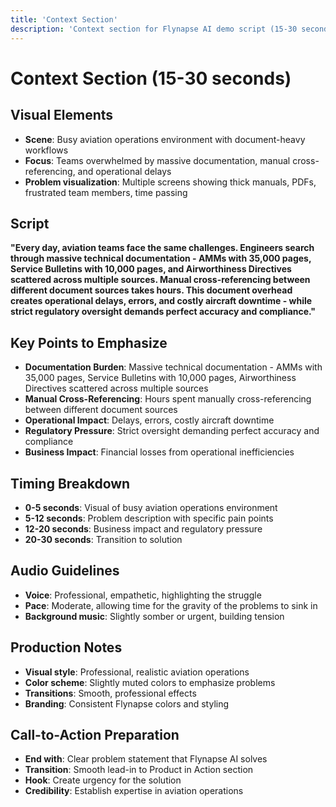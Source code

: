 ```yaml
---
title: 'Context Section'
description: 'Context section for Flynapse AI demo script (15-30 seconds)'
---
```


# Context Section (15-30 seconds)

## Visual Elements
- **Scene**: Busy aviation operations environment with document-heavy workflows
- **Focus**: Teams overwhelmed by massive documentation, manual cross-referencing, and operational delays
- **Problem visualization**: Multiple screens showing thick manuals, PDFs, frustrated team members, time passing

## Script
**"Every day, aviation teams face the same challenges. Engineers search through massive technical documentation - AMMs with 35,000 pages, Service Bulletins with 10,000 pages, and Airworthiness Directives scattered across multiple sources. Manual cross-referencing between different document sources takes hours. This document overhead creates operational delays, errors, and costly aircraft downtime - while strict regulatory oversight demands perfect accuracy and compliance."**

## Key Points to Emphasize
- **Documentation Burden**: Massive technical documentation - AMMs with 35,000 pages, Service Bulletins with 10,000 pages, Airworthiness Directives scattered across multiple sources
- **Manual Cross-Referencing**: Hours spent manually cross-referencing between different document sources
- **Operational Impact**: Delays, errors, costly aircraft downtime
- **Regulatory Pressure**: Strict oversight demanding perfect accuracy and compliance
- **Business Impact**: Financial losses from operational inefficiencies

## Timing Breakdown
- **0-5 seconds**: Visual of busy aviation operations environment
- **5-12 seconds**: Problem description with specific pain points
- **12-20 seconds**: Business impact and regulatory pressure
- **20-30 seconds**: Transition to solution

## Audio Guidelines
- **Voice**: Professional, empathetic, highlighting the struggle
- **Pace**: Moderate, allowing time for the gravity of the problems to sink in
- **Background music**: Slightly somber or urgent, building tension

## Production Notes
- **Visual style**: Professional, realistic aviation operations
- **Color scheme**: Slightly muted colors to emphasize problems
- **Transitions**: Smooth, professional effects
- **Branding**: Consistent Flynapse colors and styling

## Call-to-Action Preparation
- **End with**: Clear problem statement that Flynapse AI solves
- **Transition**: Smooth lead-in to Product in Action section
- **Hook**: Create urgency for the solution
- **Credibility**: Establish expertise in aviation operations

